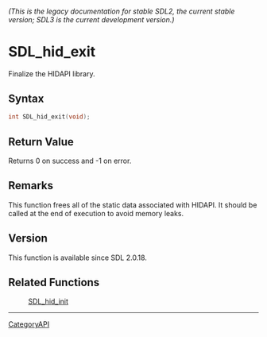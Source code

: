 ====== (This is the legacy documentation for stable SDL2, the current stable version; SDL3 is the current development version.) ======
= SDL_hid_exit =

Finalize the HIDAPI library.

== Syntax ==

<syntaxhighlight lang='c'>
int SDL_hid_exit(void);
</syntaxhighlight>

== Return Value ==

Returns 0 on success and -1 on error.

== Remarks ==

This function frees all of the static data associated with HIDAPI. It
should be called at the end of execution to avoid memory leaks.

== Version ==

This function is available since SDL 2.0.18.

== Related Functions ==

:[[SDL_hid_init]]

----
[[CategoryAPI]]


